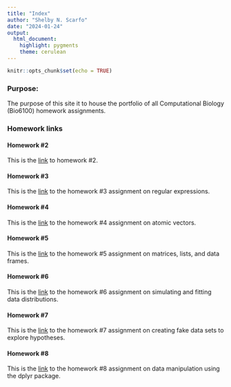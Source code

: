 ```yaml
---
title: "Index"
author: "Shelby N. Scarfo"
date: "2024-01-24"
output: 
  html_document: 
    highlight: pygments
    theme: cerulean
---
```


```r
knitr::opts_chunk$set(echo = TRUE)
```

### Purpose:

The purpose of this site it to house the portfolio of all Computational Biology (Bio6100) homework assignments.

### Homework links

#### Homework #2

This is the [link](Homework_02.html) to homework #2.


#### Homework #3

This is the [link](Homework_03.html) to the homework #3 assignment on regular expressions.

#### Homework #4

This is the [link](Homework_04.html) to the homework #4 assignment on atomic vectors.

#### Homework #5

This is the [link](Homework_05.html) to the homework #5 assignment on matrices, lists, and data frames.

#### Homework #6

This is the [link](Homework_06.html) to the homework #6 assignment on simulating and fitting data distributions.

#### Homework #7

This is the [link](Homework_07.html) to the homework #7 assignment on creating fake data sets to explore hypotheses. 

#### Homework #8

This is the [link](Homework_08.html) to the homework #8 assignment on data manipulation using the dplyr package.